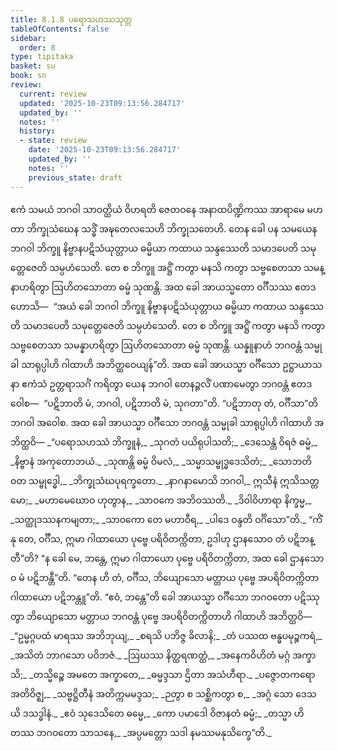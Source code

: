 ```yaml
---
title: 8.1.8 ပရောသဟဿသုတ္တ
tableOfContents: false
sidebar:
  order: 8
type: tipitaka
basket: su
book: sn
review:
  current: review
  updated: '2025-10-23T09:13:56.284717'
  updated_by: ''
  notes: ''
  history:
  - state: review
    date: '2025-10-23T09:13:56.284717'
    updated_by: ''
    notes: ''
    previous_state: draft
---
```



<ReviewStatus review={frontmatter.review} showDetails={true} />

<HypothesisAnnotation frontmatter={frontmatter} />

<DynamicBreadcrumb />

<Division number="216" book="sn" e="ch" v="18" p="310">

<Paragraph number="1345" book="sn">
ဧကံ သမယံ ဘဂဝါ သာဝတ္ထိယံ ဝိဟရတိ ဇေတဝနေ အနာထပိဏ္ဍိကဿ အာရာမေ မဟတာ ဘိက္ခုသံဃေန သဒ္ဓိံ အဍ္ဎတေလသေဟိ ဘိက္ခုသတေဟိ. တေန ခေါ ပန သမယေန ဘဂဝါ ဘိက္ခူ နိဗ္ဗာနပဋိသံယုတ္တာယ ဓမ္မိယာ ကထာယ သန္ဒဿေတိ သမာဒပေတိ သမုတ္တေဇေတိ သမ္ပဟံသေတိ. တေ စ ဘိက္ခူ အဋ္ဌိံ ကတွာ မနသိ ကတွာ သဗ္ဗစေတသာ သမန္နာဟရိတွာ ဩဟိတသောတာ ဓမ္မံ သုဏန္တိ. အထ ခေါ အာယသ္မတော ဝင်္ဂီသဿ ဧတဒဟောသိ—  “အယံ ခေါ ဘဂဝါ ဘိက္ခူ နိဗ္ဗာနပဋိသံယုတ္တာယ ဓမ္မိယာ ကထာယ သန္ဒဿေတိ သမာဒပေတိ သမုတ္တေဇေတိ သမ္ပဟံသေတိ. တေ စ ဘိက္ခူ အဋ္ဌိံ ကတွာ မနသိ ကတွာ သဗ္ဗစေတသာ သမန္နာဟရိတွာ ဩဟိတသောတာ ဓမ္မံ သုဏန္တိ. ယန္နူနာဟံ ဘဂဝန္တံ သမ္မုခါ သာရုပ္ပါဟိ ဂါထာဟိ အဘိတ္ထဝေယျန်”တိ.
</Paragraph>

<Paragraph number="1346" book="sn">
အထ ခေါ အာယသ္မာ ဝင်္ဂီသော ဥဋ္ဌာယာသနာ ဧကံသံ ဥတ္တရာသင်္ဂံ ကရိတွာ ယေန ဘဂဝါ တေနဉ္ဇလိံ ပဏာမေတွာ ဘဂဝန္တံ ဧတဒဝေါစ—  “ပဋိဘာတိ မံ, ဘဂဝါ, ပဋိဘာတိ မံ, သုဂတာ”တိ. “ပဋိဘာတု တံ, ဝင်္ဂီသာ”တိ ဘဂဝါ အဝေါစ. အထ ခေါ အာယသ္မာ ဝင်္ဂီသော ဘဂဝန္တံ သမ္မုခါ သာရုပ္ပါဟိ ဂါထာဟိ အဘိတ္ထဝိ—
</Paragraph>

<Paragraph number="1347" type="verses" book="sn">
_“ပရောသဟဿံ ဘိက္ခူနံ,_  
_သုဂတံ ပယိရုပါသတိ;_  
_ဒေသေန္တံ ဝိရဇံ ဓမ္မံ,_  
_နိဗ္ဗာနံ အကုတောဘယံ._  

</Paragraph>

<Paragraph number="1348" type="verses" book="sn">
_သုဏန္တိ ဓမ္မံ ဝိမလံ,_  
_သမ္မာသမ္ဗုဒ္ဓဒေသိတံ;_  
_သောဘတိ ဝတ သမ္ဗုဒ္ဓေါ,_  
_ဘိက္ခုသံဃပုရက္ခတော._  

</Paragraph>

<Paragraph number="1349" type="verses" book="sn">
_နာဂနာမောသိ ဘဂဝါ,_  
ဣသီနံ ဣသိသတ္တမော;_  
_မဟာမေဃောဝ ဟုတွာန,_  
_သာဝကေ အဘိဝဿတိ._  

</Paragraph>

<Paragraph number="1350" type="verses" book="sn">
_ဒိဝါဝိဟာရာ နိက္ခမ္မ,_  
_သတ္ထုဒဿနကမျတာ;_  
_သာဝကော တေ မဟာဝီရ,_  
_ပါဒေ ဝန္ဒတိ ဝင်္ဂိသော”တိ._  

</Paragraph>

<Paragraph number="1351" book="sn">
“ကိံ နု တေ, ဝင်္ဂီသ, ဣမာ ဂါထာယော ပုဗ္ဗေ ပရိဝိတက္ကိတာ, ဥဒါဟု ဌာနသောဝ တံ ပဋိဘန္တီ”တိ? “န ခေါ မေ, ဘန္တေ, ဣမာ ဂါထာယော ပုဗ္ဗေ ပရိဝိတက္ကိတာ, အထ ခေါ ဌာနသောဝ မံ ပဋိဘန္တီ”တိ. “တေန ဟိ တံ, ဝင်္ဂီသ, ဘိယျောသော မတ္တာယ ပုဗ္ဗေ အပရိဝိတက္ကိတာ ဂါထာယော ပဋိဘန္တူ”တိ. “ဧဝံ, ဘန္တေ”တိ ခေါ အာယသ္မာ ဝင်္ဂီသော ဘဂဝတော ပဋိဿုတွာ ဘိယျောသော မတ္တာယ ဘဂဝန္တံ ပုဗ္ဗေ အပရိဝိတက္ကိတာဟိ ဂါထာဟိ အဘိတ္ထဝိ—
</Paragraph>

<Paragraph number="1352" type="verses" book="sn">
_“ဥမ္မဂ္ဂပထံ မာရဿ အဘိဘုယျ,_  
_စရသိ ပဘိဇ္ဇ ခိလာနိ;_  
_တံ ပဿထ ဗန္ဓပမုဉ္စကရံ,_  
_အသိတံ ဘာဂသော ပဝိဘဇံ._  

</Paragraph>

<Paragraph number="1353" type="verses" book="sn">
_ဩဃဿ နိတ္ထရဏတ္ထံ,_  
_အနေကဝိဟိတံ မဂ္ဂံ အက္ခာသိ;_  
_တသ္မိဉ္စေ အမတေ အက္ခာတေ,_  
_ဓမ္မဒ္ဒသာ ဌိတာ အသံဟီရာ._  

</Paragraph>

<Paragraph number="1354" type="verses" book="sn">
_ပဇ္ဇောတကရော အတိဝိဇ္ဈ,_  
_သဗ္ဗဋ္ဌိတီနံ အတိက္ကမမဒ္ဒသ;_  
_ဉတွာ စ သစ္ဆိကတွာ စ,_  
_အဂ္ဂံ သော ဒေသယိ ဒသဒ္ဓါနံ._  

</Paragraph>

<Paragraph number="1355" type="verses" book="sn">
_ဧဝံ သုဒေသိတေ ဓမ္မေ,_  
_ကော ပမာဒေါ ဝိဇာနတံ ဓမ္မံ;_  
_တသ္မာ ဟိ တဿ ဘဂဝတော သာသနေ,_  
_အပ္ပမတ္တော သဒါ နမဿမနုသိက္ခေ”တိ._
</Paragraph>
</Division>